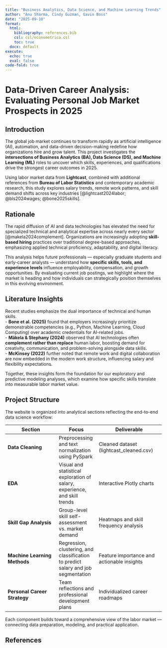```yaml
---
title: "Business Analytics, Data Science, and Machine Learning Trends"
author: "Anu Sharma, Cindy Guzman, Gavin Boss"
date: "2025-09-10"
format:
  html:
    bibliography: references.bib
    csl: csl/econometrica.csl
    toc: true
  docx: default
execute:
  echo: true
  eval: false
code-fold: true
---
```


# Data-Driven Career Analysis: Evaluating Personal Job Market Prospects in 2025

## Introduction

The global job market continues to transform rapidly as artificial intelligence (AI), automation, and data-driven decision-making redefine how organizations hire and grow talent. This project investigates the **intersections of Business Analytics (BA), Data Science (DS), and Machine Learning (ML)** roles to uncover which skills, experiences, and qualifications drive the strongest career outcomes in 2025.  

Using labor market data from **Lightcast**, combined with additional references from **Bureau of Labor Statistics** and contemporary academic research, this study explores salary trends, remote work patterns, and skill demand shifts across key industries [@lightcast2024labor; @bls2024wages; @bone2025skills].

## Rationale

The rapid diffusion of AI and data technologies has elevated the need for specialized technical and analytical expertise across nearly every sector [@makela2024complement]. Organizations are increasingly adopting **skill-based hiring** practices over traditional degree-based approaches, emphasizing applied technical proficiency, adaptability, and digital literacy.  

This analysis helps future professionals — especially graduate students and early-career analysts — understand how **specific skills, tools, and experience levels** influence employability, compensation, and growth opportunities. By evaluating current job postings, we highlight where the market is heading and how individuals can strategically position themselves in this evolving environment.

## Literature Insights

Recent studies emphasize the dual importance of technical and human skills.  
- **Bone et al. (2025)** found that employers increasingly prioritize demonstrable competencies (e.g., Python, Machine Learning, Cloud Computing) over academic credentials for AI-related jobs.  
- **Mäkela & Stephany (2024)** observed that AI technologies often **complement rather than replace** human labor, boosting demand for creativity, communication, and problem-solving alongside data skills.  
- **McKinsey (2022)** further noted that remote work and digital collaboration are now embedded in the modern work structure, influencing salary and flexibility expectations.

Together, these insights form the foundation for our exploratory and predictive modeling analyses, which examine how specific skills translate into measurable labor market value.

## Project Structure

The website is organized into analytical sections reflecting the end-to-end data science workflow:

| Section | Focus | Deliverable |
|----------|--------|-------------|
| **Data Cleaning** | Preprocessing and text normalization using PySpark | Cleaned dataset (lightcast_cleaned.csv) |
| **EDA** | Visual and statistical exploration of salary, experience, and skill trends | Interactive Plotly charts |
| **Skill Gap Analysis** | Group-level skill self-assessment vs. market demand | Heatmaps and skill frequency analysis |
| **Machine Learning Methods** | Regression, clustering, and classification to predict salary and job segmentation | Feature importance and actionable insights |
| **Personal Career Strategy** | Team reflections and professional development plans | Individualized career roadmaps |

Each component builds toward a comprehensive view of the labor market — connecting data preparation, modeling, and practical application.

## References
